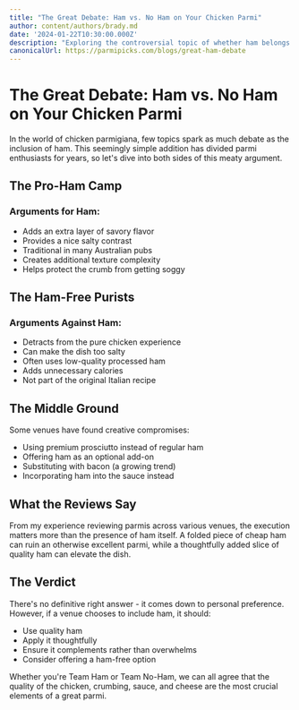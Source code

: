 ```yaml
---
title: "The Great Debate: Ham vs. No Ham on Your Chicken Parmi"
author: content/authors/brady.md
date: '2024-01-22T10:30:00.000Z'
description: "Exploring the controversial topic of whether ham belongs on a chicken parmigiana."
canonicalUrl: https://parmipicks.com/blogs/great-ham-debate
---
```


# The Great Debate: Ham vs. No Ham on Your Chicken Parmi

In the world of chicken parmigiana, few topics spark as much debate as the inclusion of ham. This seemingly simple addition has divided parmi enthusiasts for years, so let's dive into both sides of this meaty argument.

## The Pro-Ham Camp

### Arguments for Ham:
- Adds an extra layer of savory flavor
- Provides a nice salty contrast
- Traditional in many Australian pubs
- Creates additional texture complexity
- Helps protect the crumb from getting soggy

## The Ham-Free Purists

### Arguments Against Ham:
- Detracts from the pure chicken experience
- Can make the dish too salty
- Often uses low-quality processed ham
- Adds unnecessary calories
- Not part of the original Italian recipe

## The Middle Ground

Some venues have found creative compromises:
- Using premium prosciutto instead of regular ham
- Offering ham as an optional add-on
- Substituting with bacon (a growing trend)
- Incorporating ham into the sauce instead

## What the Reviews Say

From my experience reviewing parmis across various venues, the execution matters more than the presence of ham itself. A folded piece of cheap ham can ruin an otherwise excellent parmi, while a thoughtfully added slice of quality ham can elevate the dish.

## The Verdict

There's no definitive right answer - it comes down to personal preference. However, if a venue chooses to include ham, it should:
- Use quality ham
- Apply it thoughtfully
- Ensure it complements rather than overwhelms
- Consider offering a ham-free option

Whether you're Team Ham or Team No-Ham, we can all agree that the quality of the chicken, crumbing, sauce, and cheese are the most crucial elements of a great parmi. 